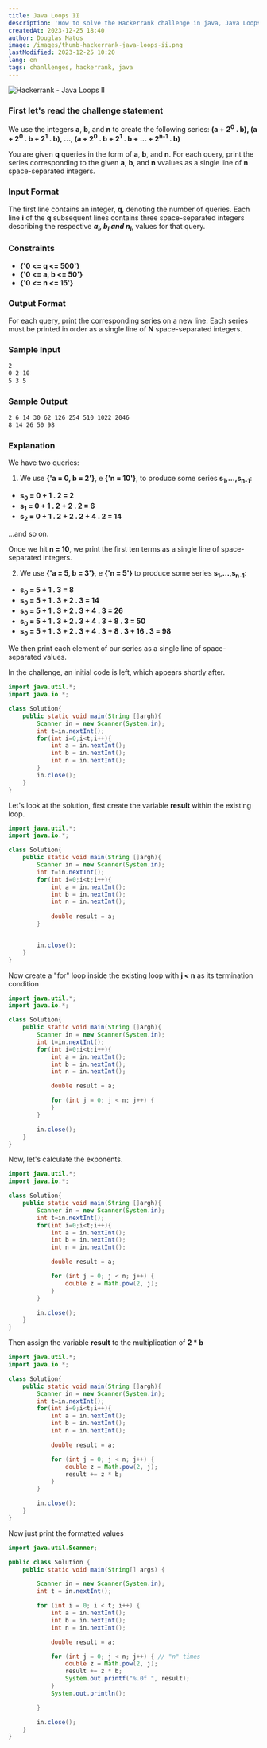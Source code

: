 ```yaml
---
title: Java Loops II
description: 'How to solve the Hackerrank challenge in java, Java Loops II. We use the integers **a**, **b**, and **n** to create the following series: **(a + 2<sup>0</sup> . b), (a + 2 <sup>0</sup> . b + 2<sup>1</sup> . b), ..., (a + 2<sup>0</sup> . b + 2<sup>1</ sup> . b + ... + 2<sup>n-1</sup> . b)**. You are given **q** queries in the form of **a**, **b**, and **n**. For each query, print the series corresponding to the given **a**, **b**, and **n** values as a single line of space-separated **n** integers.'
createdAt: 2023-12-25 18:40
author: Douglas Matos
image: /images/thumb-hackerrank-java-loops-ii.png
lastModified: 2023-12-25 10:20
lang: en
tags: chanllenges, hackerrank, java
---
```

![Hackerrank - Java Loops II](/images/thumb-hackerrank-java-loops-ii.png)


### First let's read the challenge statement

We use the integers **a**, **b**, and **n** to create the following series: **(a + 2<sup>0</sup> . b), (a + 2<sup>0</sup> . b + 2<sup>1</sup> . b), ..., (a + 2<sup>0</sup> . b + 2<sup>1</sup> . b + ... + 2<sup>n-1</sup> . b)**

You are given **q** queries in the form of **a**, **b**, and **n**. For each query, print the series corresponding to the given **a**, **b**, and **n** vvalues as a single line of **n** space-separated integers.

### Input Format

The first line contains an integer, **q**, denoting the number of queries.
Each line **i** of the **q** subsequent lines contains three space-separated integers describing the respective ***a<sub>i</sub>, b<sub>i</sub> and n<sub>i</sub>***, values for that query.

### Constraints
- **{'0 <= q <= 500'}**
- **{'0 <= a, b <= 50'}**
- **{'0 <= n <= 15'}**

### Output Format

For each query, print the corresponding series on a new line. Each series must be printed in order as a single line of **N** space-separated integers.

### Sample Input

```bash
2
0 2 10
5 3 5
```

### Sample Output

```bash
2 6 14 30 62 126 254 510 1022 2046
8 14 26 50 98
```

### Explanation

We have two queries:

1. We use **{'a = 0, b = 2'}**, e **{'n = 10'}**, to produce some series **s<sub>1</sub>,...,s<sub>n-1</sub>**:
- **s<sub>0</sub> = 0 + 1 . 2 = 2**
- **s<sub>1</sub> = 0 + 1 . 2 + 2 . 2 = 6**
- **s<sub>2</sub> = 0 + 1 . 2 + 2 . 2 + 4 . 2 = 14**

...and so on.

Once we hit **n = 10**, we print the first ten terms as a single line of space-separated integers.

2. We use **{'a = 5, b = 3'}**, e **{'n = 5'}** to produce some series **s<sub>1</sub>,...,s<sub>n-1</sub>**:
- **s<sub>0</sub> = 5 + 1 . 3 = 8**
- **s<sub>0</sub> = 5 + 1 . 3 + 2 . 3 = 14**
- **s<sub>0</sub> = 5 + 1 . 3 + 2 . 3 + 4 . 3 = 26**
- **s<sub>0</sub> = 5 + 1 . 3 + 2 . 3 + 4 . 3 + 8 . 3 = 50**
- **s<sub>0</sub> = 5 + 1 . 3 + 2 . 3 + 4 . 3 + 8 . 3 + 16 . 3 = 98**

We then print each element of our series as a single line of space-separated values.

In the challenge, an initial code is left, which appears shortly after.

```java
import java.util.*;
import java.io.*;

class Solution{
    public static void main(String []argh){
        Scanner in = new Scanner(System.in);
        int t=in.nextInt();
        for(int i=0;i<t;i++){
            int a = in.nextInt();
            int b = in.nextInt();
            int n = in.nextInt();
        }
        in.close();
    }
}
```

Let's look at the solution, first create the variable **result** within the existing loop.
```java 
import java.util.*;
import java.io.*;

class Solution{
    public static void main(String []argh){
        Scanner in = new Scanner(System.in);
        int t=in.nextInt();
        for(int i=0;i<t;i++){
            int a = in.nextInt();
            int b = in.nextInt();
            int n = in.nextInt();
        
            double result = a;
        }


        in.close();
    }
}
```

Now create a "for" loop inside the existing loop with **j < n** as its termination condition
```java 
import java.util.*;
import java.io.*;

class Solution{
    public static void main(String []argh){
        Scanner in = new Scanner(System.in);
        int t=in.nextInt();
        for(int i=0;i<t;i++){
            int a = in.nextInt();
            int b = in.nextInt();
            int n = in.nextInt();

            double result = a;

            for (int j = 0; j < n; j++) {
            }
        }        

        in.close();
    }
}
```

Now, let's calculate the exponents.
```java 
import java.util.*;
import java.io.*;

class Solution{
    public static void main(String []argh){
        Scanner in = new Scanner(System.in);
        int t=in.nextInt();
        for(int i=0;i<t;i++){
            int a = in.nextInt();
            int b = in.nextInt();
            int n = in.nextInt();

            double result = a;

            for (int j = 0; j < n; j++) {
                double z = Math.pow(2, j);
            }
        }        

        in.close();
    }
}
```

Then assign the variable **result** to the multiplication of **2 * b**
```java 
import java.util.*;
import java.io.*;

class Solution{
    public static void main(String []argh){
        Scanner in = new Scanner(System.in);
        int t=in.nextInt();
        for(int i=0;i<t;i++){
            int a = in.nextInt();
            int b = in.nextInt();
            int n = in.nextInt();

            double result = a;

            for (int j = 0; j < n; j++) {
                double z = Math.pow(2, j);
                result += z * b;
            }
        }        

        in.close();
    }
}
```

Now just print the formatted values
```java 
import java.util.Scanner;

public class Solution {
    public static void main(String[] args) {

        Scanner in = new Scanner(System.in);
        int t = in.nextInt();

        for (int i = 0; i < t; i++) {
            int a = in.nextInt();
            int b = in.nextInt();
            int n = in.nextInt();

            double result = a;

            for (int j = 0; j < n; j++) { // "n" times
                double z = Math.pow(2, j);
                result += z * b;
                System.out.printf("%.0f ", result);
            }
            System.out.println();

        }

        in.close();
    }
}
```
